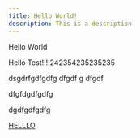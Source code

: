 ```yaml
---
title: Hello World!
description: This is a description
---
```


Hello World

Hello Test!!!!242354235235235

dsgdrfgdfgdfg
dfgdf
g
dfgdf



dfgfdgdfgdfg


dgdfgdfgdfg

[HELLLO](https://google.com)
